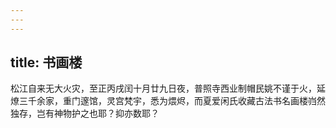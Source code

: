 ```yaml
---
---
---
```

title: 书画楼
---




松江自来无大火灾，至正丙戌闰十月廿九日夜，普照寺西业制帽民姚不谨于火，延燎三千余家，重门邃馆，灵宫梵宇，悉为煨烬，而夏爱闲氏收藏古法书名画楼岿然独存，岂有神物护之也耶？抑亦数耶？